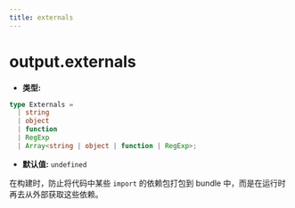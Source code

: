 ```yaml
---
title: externals
---
```


# output.externals

- **类型:**

```ts
type Externals =
  | string
  | object
  | function
  | RegExp
  | Array<string | object | function | RegExp>;
```

- **默认值:** `undefined`

在构建时，防止将代码中某些 `import` 的依赖包打包到 bundle 中，而是在运行时再去从外部获取这些依赖。


<RsbuildConfig configName="output.externals" />

